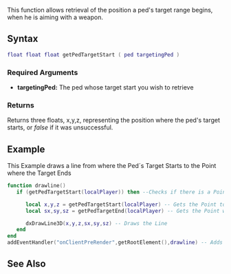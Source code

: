 
{{Client function}}
This function allows retrieval of the position a ped's target range begins, when he is aiming with a weapon.

==Syntax== 
<syntaxhighlight lang="lua">
float float float getPedTargetStart ( ped targetingPed )
</syntaxhighlight> 

===Required Arguments=== 
*'''targetingPed:''' The ped whose target start you wish to retrieve

===Returns===
Returns three floats, x,y,z, representing the position where the ped's target starts, or ''false'' if it was unsuccessful.

==Example==
This Example draws a line from where the Ped´s Target Starts to the Point where the Target Ends
<syntaxhighlight lang="lua">
function drawline()
   if (getPedTargetStart(localPlayer)) then --Checks if there is a Point to start From.

      local x,y,z = getPedTargetStart(localPlayer) -- Gets the Point to start From
      local sx,sy,sz = getPedTargetEnd(localPlayer) -- Gets the Point where the Target Ends

      dxDrawLine3D(x,y,z,sx,sy,sz) -- Draws the Line
   end
end
addEventHandler("onClientPreRender",getRootElement(),drawline) -- Adds the Handler
</syntaxhighlight>

==See Also==
{{Client_ped_functions}}